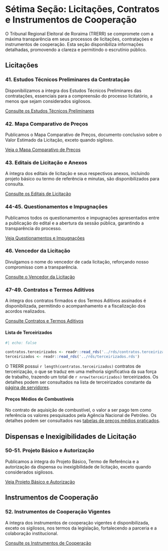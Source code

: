 # Sétima Seção: Licitações, Contratos e Instrumentos de Cooperação

O Tribunal Regional Eleitoral de Roraima (TRERR) se compromete com a máxima transparência em seus processos de licitações, contratações e instrumentos de cooperação. Esta seção disponibiliza informações detalhadas, promovendo a clareza e permitindo o escrutínio público.

## Licitações

### 41. Estudos Técnicos Preliminares da Contratação

Disponibilizamos a íntegra dos Estudos Técnicos Preliminares das contratações, essenciais para a compreensão do processo licitatório, a menos que sejam considerados sigilosos.

[Consulte os Estudos Técnicos Preliminares](pagina.em.construcao.qmd)  
<!-- Endereço original: 07.licitacoes/41.estudos.tecnicos.preliminares.qmd -->

### 42. Mapa Comparativo de Preços

Publicamos o Mapa Comparativo de Preços, documento conclusivo sobre o Valor Estimado da Licitação, exceto quando sigiloso.

[Veja o Mapa Comparativo de Preços](pagina.em.construcao.qmd)  
<!-- Endereço original: 07.licitacoes/42.mapa.comparativo.preços.qmd -->

### 43. Editais de Licitação e Anexos

A íntegra dos editais de licitação e seus respectivos anexos, incluindo projeto básico ou termo de referência e minutas, são disponibilizados para consulta.

[Consulte os Editais de Licitação](pagina.em.construcao.qmd)  
<!-- Endereço original: 07.licitacoes/43.editais.licitacao.anexos.qmd -->

### 44-45. Questionamentos e Impugnações

Publicamos todos os questionamentos e impugnações apresentados entre a publicação do edital e a abertura da sessão pública, garantindo a transparência do processo.

[Veja Questionamentos e Impugnações](pagina.em.construcao.qmd)  
<!-- Endereço original: 07.licitacoes/44.questionamentos.impugnações.qmd -->

### 46. Vencedor da Licitação

Divulgamos o nome do vencedor de cada licitação, reforçando nosso compromisso com a transparência.

[Consulte o Vencedor da Licitação](pagina.em.construcao.qmd)  
<!-- Endereço original: 07.licitacoes/46.vencedor.licitacao.qmd -->

### 47-49. Contratos e Termos Aditivos

A íntegra dos contratos firmados e dos Termos Aditivos assinados é disponibilizada, permitindo o acompanhamento e a fiscalização dos acordos realizados.

[Consulte Contratos e Termos Aditivos](contratos.qmd)
<!-- Endereço original: 07.licitacoes/47.contratos.termos.aditivos.qmd -->

#### Lista de Terceirizados

```r
#| echo: false

contratos.terceirizados <- readr::read_rds('../rds/contratos.terceirizados.rds')
terceirizados <- readr::read_rds('../rds/terceirizados.rds')
```

O TRERR possui `r length(contratos.terceirizados)` contratos de terceirização, o que se traduz em uma melhoria significativa da sua força de trabalho, trazendo um total de `r nrow(terceirizados)` terceirizados. Os detalhes podem ser consultados na lista de terceirizados constante da [página de servidores](servidores.qmd).


#### Preços Médios de Combustíveis

No contrato de aquisição de combustível, o valor a ser pago tem como referência os valores pesquisados pela Agência Nacional de Petróleo. Os detalhes podem ser consultados nas [tabelas de preços médios praticados](anp.precos.praticados.qmd).


## Dispensas e Inexigibilidades de Licitação

### 50-51. Projeto Básico e Autorização

Publicamos a íntegra do Projeto Básico, Termo de Referência e a autorização da dispensa ou inexigibilidade de licitação, exceto quando considerados sigilosos.

[Veja Projeto Básico e Autorização](pagina.em.construcao.qmd)  
<!-- Endereço original: 07.licitacoes/50.projeto.basico.autorizacao.qmd -->

## Instrumentos de Cooperação

### 52. Instrumentos de Cooperação Vigentes

A íntegra dos instrumentos de cooperação vigentes é disponibilizada, exceto os sigilosos, nos termos da legislação, fortalecendo a parceria e a colaboração institucional.

[Consulte os Instrumentos de Cooperação](pagina.em.construcao.qmd)  
<!-- Endereço original: 07.licitacoes/52.instrumentos.cooperação.qmd -->